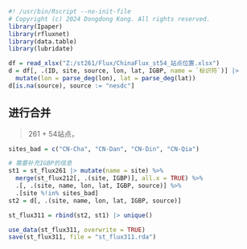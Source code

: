 ```r
#! /usr/bin/Rscript --no-init-file
# Copyright (c) 2024 Dongdong Kong. All rights reserved.
library(Ipaper)
library(rfluxnet)
library(data.table)
library(lubridate)

df = read_xlsx("Z:/st261/Flux/ChinaFlux_st54_站点位置.xlsx")
d = df[, .(ID, site, source, lon, lat, IGBP, name = `标识符`)] |> 
  mutate(lon = parse_deg(lon), lat = parse_deg(lat))
d[is.na(source), source := "nesdc"]
```

## 进行合并
> 261 + 54站点，

```r
sites_bad = c("CN-Cha", "CN-Dan", "CN-Din", "CN-Qia")

# 需要补充IGBP的信息
st1 = st_flux261 |> mutate(name = site) %>%
  merge(st_flux212[, .(site, IGBP)], all.x = TRUE) %>%
  .[, .(site, name, lon, lat, IGBP, source)] %>%
  .[site %!in% sites_bad]
st2 = d[, .(site, name, lon, lat, IGBP, source)]

st_flux311 = rbind(st2, st1) |> unique()

use_data(st_flux311, overwrite = TRUE)
save(st_flux311, file = "st_flux311.rda")
```
